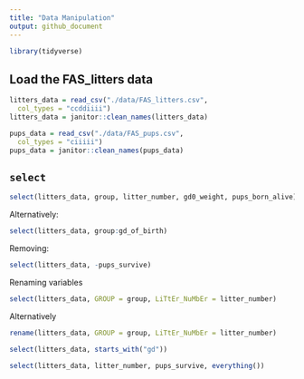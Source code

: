 ```yaml
---
title: "Data Manipulation"
output: github_document
---
```



```r
library(tidyverse)
```

## Load the FAS_litters data 

```r
litters_data = read_csv("./data/FAS_litters.csv",
  col_types = "ccddiiii")
litters_data = janitor::clean_names(litters_data)

pups_data = read_csv("./data/FAS_pups.csv",
  col_types = "ciiiii")
pups_data = janitor::clean_names(pups_data)
```
## `select`

```r
select(litters_data, group, litter_number, gd0_weight, pups_born_alive)
```
Alternatively:

```r
select(litters_data, group:gd_of_birth)
```

Removing:

```r
select(litters_data, -pups_survive)
```

Renaming variables

```r
select(litters_data, GROUP = group, LiTtEr_NuMbEr = litter_number)
```
Alternatively

```r
rename(litters_data, GROUP = group, LiTtEr_NuMbEr = litter_number)
```

```r
select(litters_data, starts_with("gd"))
```

```r
select(litters_data, litter_number, pups_survive, everything())
```

